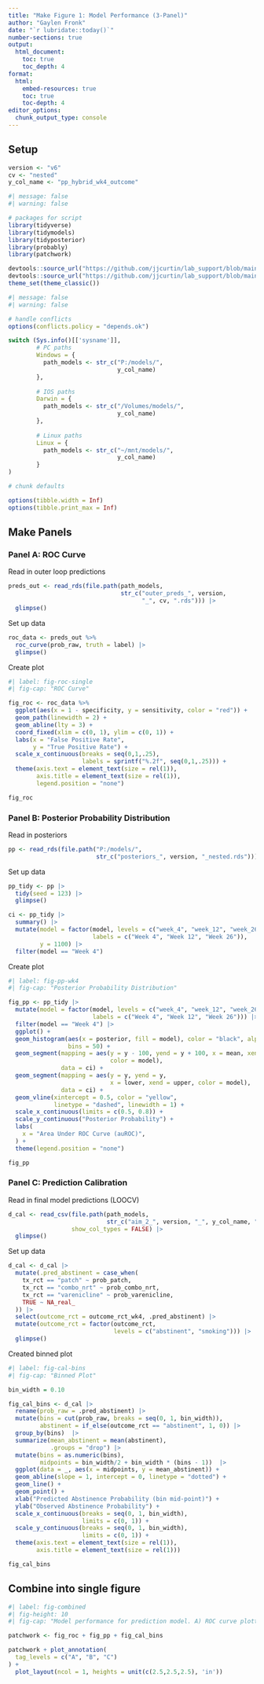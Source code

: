 ```yaml
---
title: "Make Figure 1: Model Performance (3-Panel)"
author: "Gaylen Fronk"
date: "`r lubridate::today()`"
number-sections: true
output: 
  html_document:
    toc: true 
    toc_depth: 4
format:
  html:
    embed-resources: true
    toc: true
    toc-depth: 4
editor_options: 
  chunk_output_type: console
---
```


## Setup

```r
version <- "v6"
cv <- "nested"
y_col_name <- "pp_hybrid_wk4_outcome"
```

```r
#| message: false
#| warning: false

# packages for script
library(tidyverse)
library(tidymodels)
library(tidyposterior)
library(probably)
library(patchwork)

devtools::source_url("https://github.com/jjcurtin/lab_support/blob/main/fun_eda.R?raw=true")
devtools::source_url("https://github.com/jjcurtin/lab_support/blob/main/chtc/static_files/fun_chtc.R?raw=true")
theme_set(theme_classic()) 
```

```r
#| message: false
#| warning: false

# handle conflicts
options(conflicts.policy = "depends.ok")
```

```r
switch (Sys.info()[['sysname']],
        # PC paths
        Windows = {
          path_models <- str_c("P:/models/", 
                               y_col_name)
        },
        
        # IOS paths
        Darwin = {
          path_models <- str_c("/Volumes/models/",
                               y_col_name)
        },
        
        # Linux paths
        Linux = {
          path_models <- str_c("~/mnt/models/",
                               y_col_name)
        }
)
```

```r

# chunk defaults

options(tibble.width = Inf)
options(tibble.print_max = Inf)
```

## Make Panels

### Panel A: ROC Curve

Read in outer loop predictions
```r
preds_out <- read_rds(file.path(path_models, 
                                str_c("outer_preds_", version, 
                                      "_", cv, ".rds"))) |> 
  glimpse()
```

Set up data
```r
roc_data <- preds_out %>%
  roc_curve(prob_raw, truth = label) |> 
  glimpse()
```

Create plot
```r
#| label: fig-roc-single
#| fig-cap: "ROC Curve"

fig_roc <- roc_data %>%
  ggplot(aes(x = 1 - specificity, y = sensitivity, color = "red")) +
  geom_path(linewidth = 2) +
  geom_abline(lty = 3) +
  coord_fixed(xlim = c(0, 1), ylim = c(0, 1)) +
  labs(x = "False Positive Rate",
       y = "True Positive Rate") +
  scale_x_continuous(breaks = seq(0,1,.25),
                     labels = sprintf("%.2f", seq(0,1,.25))) +
  theme(axis.text = element_text(size = rel(1)),
        axis.title = element_text(size = rel(1)),
        legend.position = "none")

fig_roc
```

### Panel B: Posterior Probability Distribution

Read in posteriors
```r
pp <- read_rds(file.path("P:/models/", 
                         str_c("posteriors_", version, "_nested.rds")))
```

Set up data
```r
pp_tidy <- pp |> 
  tidy(seed = 123) |> 
  glimpse()

ci <- pp_tidy |> 
  summary() |> 
  mutate(model = factor(model, levels = c("week_4", "week_12", "week_26"),
                        labels = c("Week 4", "Week 12", "Week 26")),
         y = 1100) |> 
  filter(model == "Week 4")
```

Create plot
```r

#| label: fig-pp-wk4
#| fig-cap: "Posterior Probability Distribution"

fig_pp <- pp_tidy |> 
  mutate(model = factor(model, levels = c("week_4", "week_12", "week_26"),
                        labels = c("Week 4", "Week 12", "Week 26"))) |> 
  filter(model == "Week 4") |> 
  ggplot() + 
  geom_histogram(aes(x = posterior, fill = model), color = "black", alpha = .4, 
                 bins = 50) +
  geom_segment(mapping = aes(y = y - 100, yend = y + 100, x = mean, xend = mean,
                             color = model),
               data = ci) +
  geom_segment(mapping = aes(y = y, yend = y, 
                             x = lower, xend = upper, color = model),
               data = ci) +
  geom_vline(xintercept = 0.5, color = "yellow", 
             linetype = "dashed", linewidth = 1) +
  scale_x_continuous(limits = c(0.5, 0.8)) +
  scale_y_continuous("Posterior Probability") +
  labs(
    x = "Area Under ROC Curve (auROC)",
  ) +
  theme(legend.position = "none")

fig_pp

```

### Panel C: Prediction Calibration

Read in final model predictions (LOOCV)
```r
d_cal <- read_csv(file.path(path_models,
                            str_c("aim_2_", version, "_", y_col_name, ".csv")),
                  show_col_types = FALSE) |> 
  glimpse()
```

Set up data
```r
d_cal <- d_cal |> 
  mutate(.pred_abstinent = case_when(
    tx_rct == "patch" ~ prob_patch,
    tx_rct == "combo_nrt" ~ prob_combo_nrt,
    tx_rct == "varenicline" ~ prob_varenicline,
    TRUE ~ NA_real_
  )) |> 
  select(outcome_rct = outcome_rct_wk4, .pred_abstinent) |> 
  mutate(outcome_rct = factor(outcome_rct,
                              levels = c("abstinent", "smoking"))) |> 
  glimpse()
```

Created binned plot
```r
#| label: fig-cal-bins
#| fig-cap: "Binned Plot"

bin_width = 0.10

fig_cal_bins <- d_cal |> 
  rename(prob_raw = .pred_abstinent) |> 
  mutate(bins = cut(prob_raw, breaks = seq(0, 1, bin_width)),
         abstinent = if_else(outcome_rct == "abstinent", 1, 0)) |> 
  group_by(bins)  |> 
  summarize(mean_abstinent = mean(abstinent),
            .groups = "drop") |>
  mutate(bins = as.numeric(bins),
         midpoints = bin_width/2 + bin_width * (bins - 1))  |> 
  ggplot(data = _, aes(x = midpoints, y = mean_abstinent)) +
  geom_abline(slope = 1, intercept = 0, linetype = "dotted") +
  geom_line() +
  geom_point() +
  xlab("Predicted Abstinence Probability (bin mid-point)") +
  ylab("Observed Abstinence Probability") +
  scale_x_continuous(breaks = seq(0, 1, bin_width),
                     limits = c(0, 1)) +
  scale_y_continuous(breaks = seq(0, 1, bin_width),
                     limits = c(0, 1)) +
  theme(axis.text = element_text(size = rel(1)),
        axis.title = element_text(size = rel(1)))

fig_cal_bins
```

## Combine into single figure

```r
#| label: fig-combined
#| fig-height: 10
#| fig-cap: "Model performance for prediction model. A) ROC curve plotted across all values of sensitivity (true positive rate) and specificity (1 - false positive rate). Dotted line indicates chance performance. B) Posterior probability distribution for the median auROC in test sets. Histogram represents posterior probability distribution. Horizontal line displays 95% Bayesian credible interval. C) Model calibration between predicted probabilities and observed values. Predicted probabilities obtained via leave-one-out cross-validation for each participant for their randomly-assigned treatment from the trial. Dotted line indicates perfect calibration."

patchwork <- fig_roc + fig_pp + fig_cal_bins 

patchwork + plot_annotation(
  tag_levels = c("A", "B", "C")
) +
  plot_layout(ncol = 1, heights = unit(c(2.5,2.5,2.5), 'in'))
```

